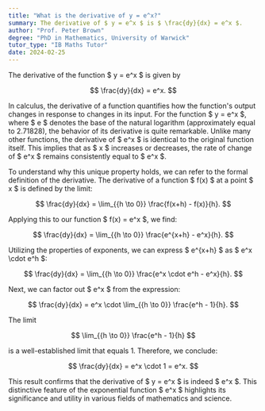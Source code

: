 ```yaml
---
title: "What is the derivative of y = e^x?"
summary: The derivative of $ y = e^x $ is $ \frac{dy}{dx} = e^x $.
author: "Prof. Peter Brown"
degree: "PhD in Mathematics, University of Warwick"
tutor_type: "IB Maths Tutor"
date: 2024-02-25
---
```


The derivative of the function $ y = e^x $ is given by 

$$
\frac{dy}{dx} = e^x.
$$

In calculus, the derivative of a function quantifies how the function's output changes in response to changes in its input. For the function $ y = e^x $, where $ e $ denotes the base of the natural logarithm (approximately equal to $2.71828$), the behavior of its derivative is quite remarkable. Unlike many other functions, the derivative of $ e^x $ is identical to the original function itself. This implies that as $ x $ increases or decreases, the rate of change of $ e^x $ remains consistently equal to $ e^x $.

To understand why this unique property holds, we can refer to the formal definition of the derivative. The derivative of a function $ f(x) $ at a point $ x $ is defined by the limit:

$$
\frac{dy}{dx} = \lim_{{h \to 0}} \frac{f(x+h) - f(x)}{h}.
$$

Applying this to our function $ f(x) = e^x $, we find:

$$
\frac{dy}{dx} = \lim_{{h \to 0}} \frac{e^{x+h} - e^x}{h}.
$$

Utilizing the properties of exponents, we can express $ e^{x+h} $ as $ e^x \cdot e^h $:

$$
\frac{dy}{dx} = \lim_{{h \to 0}} \frac{e^x \cdot e^h - e^x}{h}.
$$

Next, we can factor out $ e^x $ from the expression:

$$
\frac{dy}{dx} = e^x \cdot \lim_{{h \to 0}} \frac{e^h - 1}{h}.
$$

The limit 

$$
\lim_{{h \to 0}} \frac{e^h - 1}{h}
$$ 

is a well-established limit that equals $1$. Therefore, we conclude:

$$
\frac{dy}{dx} = e^x \cdot 1 = e^x.
$$

This result confirms that the derivative of $ y = e^x $ is indeed $ e^x $. This distinctive feature of the exponential function $ e^x $ highlights its significance and utility in various fields of mathematics and science.
    